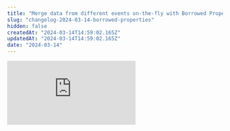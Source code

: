 ```yaml
---
title: "Merge data from different events on-the-fly with Borrowed Properties"
slug: "changelog-2024-03-14-borrowed-properties"
hidden: false
createdAt: "2024-03-14T14:59:02.165Z"
updatedAt: "2024-03-14T14:59:02.165Z"
date: "2024-03-14"
---
```

<div style={{position: "relative", paddingBottom: "62.5%", height: 0}}><iframe src="https://www.loom.com/embed/d45c325a7ee544a9965e90c3a5127257?sid=0cc8f226-72a4-4817-bd6d-13732a3b4237" frameBorder="0" webkitallowfullscreen="true" mozallowfullscreen="true" allowFullScreen style={{position: "absolute", top: 0, left:

Introducing Borrowed Properties, where you can ‘borrow’ a property from another event on-the-fly and leverage it for analysis as though you’ve tracked it all along. No re-tracking or complicated joins required.

Here’s some scenarios where Borrowed Properties makes life a whole lot easier:

### Merging data from client-side to server-side

- **Scenario**: You want to understand which restaurant category leads to the most confirmed purchases.
  - “Order placed” is a client-side event that has a property called restaurant category.
  - “Transaction completed” is the server-side event of interest that you’d like to break down by restaurant category.
- **Solution**: Borrow the restaurant category property from “Order placed” onto “Transaction completed” and poof! It’s like “Transaction completed” always had the restaurant category property.

### Analyzing across two different teams

- **Scenario**: One team created a “Speed Mode” feature that runs the app faster. There’s a “Speed Mode” event with the property Speed Mode Enabled.
  - Another team wants to know how Speed Mode impacts how many pages are viewed. But the “Page View” event doesn’t have the Speed Mode Enabled property.
- **Solution**: Borrow the Speed Mode Enabled property onto “Page View” and teams can instantly understand how page views differed when Speed Mode was turned on.

All these use cases, without engineers needing to retrack data or develop complicated workarounds.

Borrowed Properties is available for customers on Growth & Enterprise plans. For more information, check out our [help docs.](/docs/features/custom-properties#borrowed-properties)
